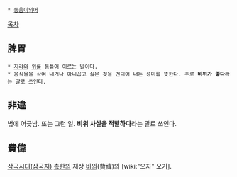  * [[동음이의어]]

[[목차]]
== 脾胃 ==
 * [[지라]]와 [[위]]를 통틀어 이르는 말이다.
 * 음식물을 삭여 내거나 아니꼽고 싫은 것을 견디어 내는 성미를 뜻한다. 주로 '''비위가 좋다'''라는 말로 쓰인다.

== 非違 ==
법에 어긋남. 또는 그런 일. '''비위 사실을 적발하다'''라는 말로 쓰인다.

== 費偉 ==
[[삼국시대(삼국지)]] [[촉한]]의 재상 [[비의]](費禕)의 [wiki:"오자" 오기].
